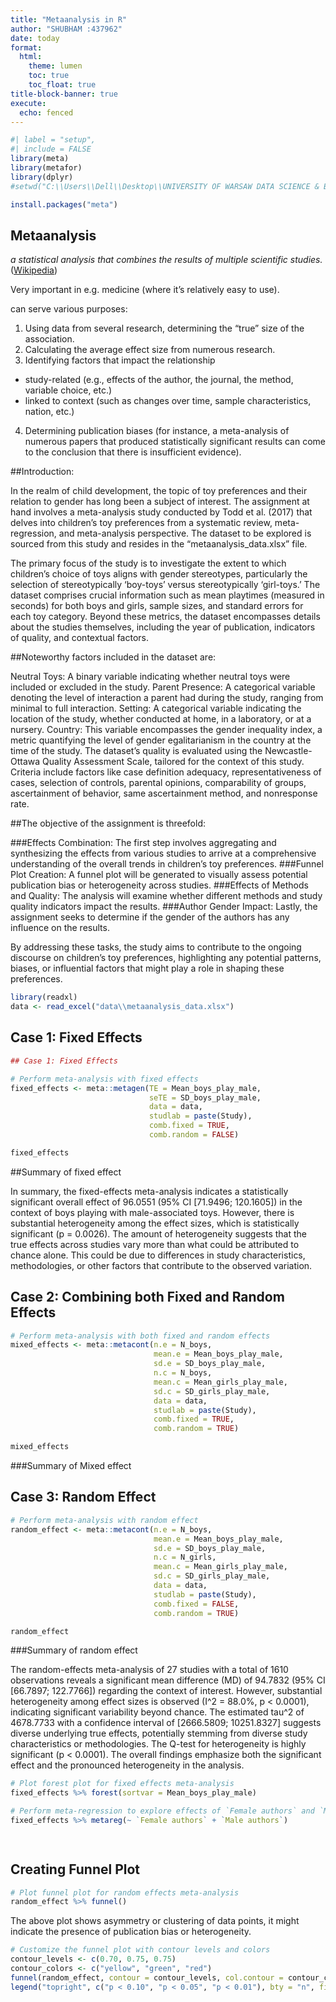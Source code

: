 ```yaml
---
title: "Metaanalysis in R"
author: "SHUBHAM :437962"
date: today
format:  
  html:
    theme: lumen
    toc: true
    toc_float: true
title-block-banner: true
execute:
  echo: fenced
---
```


```r
#| label = "setup",
#| include = FALSE
library(meta)
library(metafor)
library(dplyr)
#setwd("C:\\Users\\Dell\\Desktop\\UNIVERSITY OF WARSAW DATA SCIENCE & BUSINESS ANALYTICS\\RR\\RRcourse2023_SJ437962\\13. Metaanalysis")
```



```r
install.packages("meta")
```

## Metaanalysis

*a statistical analysis that combines the results of multiple scientific studies.* ([Wikipedia](https://en.wikipedia.org/wiki/Meta-analysis))

Very important in e.g. medicine (where it's relatively easy to use).

can serve various purposes:

1) Using data from several research, determining the "true" size of the association.
2) Calculating the average effect size from numerous research.
3) Identifying factors that impact the relationship
  - study-related (e.g., effects of the author, the journal, the method, variable choice, etc.)
  - linked to context (such as changes over time, sample characteristics, nation, etc.)
4) Determining publication biases (for instance, a meta-analysis of numerous papers that produced statistically significant results can come to the conclusion that there is insufficient evidence).




##Introduction:

In the realm of child development, the topic of toy preferences and their relation to gender has long been a subject of interest. The assignment at hand involves a meta-analysis study conducted by Todd et al. (2017) that delves into children's toy preferences from a systematic review, meta-regression, and meta-analysis perspective. The dataset to be explored is sourced from this study and resides in the "metaanalysis_data.xlsx" file.

The primary focus of the study is to investigate the extent to which children's choice of toys aligns with gender stereotypes, particularly the selection of stereotypically 'boy-toys' versus stereotypically 'girl-toys.' The dataset comprises crucial information such as mean playtimes (measured in seconds) for both boys and girls, sample sizes, and standard errors for each toy category. Beyond these metrics, the dataset encompasses details about the studies themselves, including the year of publication, indicators of quality, and contextual factors.

##Noteworthy factors included in the dataset are:

Neutral Toys: A binary variable indicating whether neutral toys were included or excluded in the study.
Parent Presence: A categorical variable denoting the level of interaction a parent had during the study, ranging from minimal to full interaction.
Setting: A categorical variable indicating the location of the study, whether conducted at home, in a laboratory, or at a nursery.
Country: This variable encompasses the gender inequality index, a metric quantifying the level of gender egalitarianism in the country at the time of the study.
The dataset's quality is evaluated using the Newcastle-Ottawa Quality Assessment Scale, tailored for the context of this study. Criteria include factors like case definition adequacy, representativeness of cases, selection of controls, parental opinions, comparability of groups, ascertainment of behavior, same ascertainment method, and nonresponse rate.

##The objective of the assignment is threefold:

###Effects Combination: 
The first step involves aggregating and synthesizing the effects from various studies to arrive at a comprehensive understanding of the overall trends in children's toy preferences.
###Funnel Plot Creation:
A funnel plot will be generated to visually assess potential publication bias or heterogeneity across studies.
###Effects of Methods and Quality: 
The analysis will examine whether different methods and study quality indicators impact the results.
###Author Gender Impact:
Lastly, the assignment seeks to determine if the gender of the authors has any influence on the results.

By addressing these tasks, the study aims to contribute to the ongoing discourse on children's toy preferences, highlighting any potential patterns, biases, or influential factors that might play a role in shaping these preferences.






```r
library(readxl)
data <- read_excel("data\\metaanalysis_data.xlsx")

```
## Case 1: Fixed Effects

```r

## Case 1: Fixed Effects

# Perform meta-analysis with fixed effects
fixed_effects <- meta::metagen(TE = Mean_boys_play_male,
                               seTE = SD_boys_play_male,
                               data = data,
                               studlab = paste(Study),
                               comb.fixed = TRUE,
                               comb.random = FALSE)

fixed_effects

```
##Summary of fixed effect

In summary, the fixed-effects meta-analysis indicates a statistically significant overall effect of 96.0551 (95% CI [71.9496; 120.1605]) in the context of boys playing with male-associated toys. However, there is substantial heterogeneity among the effect sizes, which is statistically significant (p = 0.0026). The amount of heterogeneity suggests that the true effects across studies vary more than what could be attributed to chance alone. This could be due to differences in study characteristics, methodologies, or other factors that contribute to the observed variation.


## Case 2: Combining both Fixed and Random Effects

```r
# Perform meta-analysis with both fixed and random effects
mixed_effects <- meta::metacont(n.e = N_boys,
                                mean.e = Mean_boys_play_male,
                                sd.e = SD_boys_play_male,
                                n.c = N_boys,
                                mean.c = Mean_girls_play_male,
                                sd.c = SD_girls_play_male,
                                data = data,
                                studlab = paste(Study),
                                comb.fixed = TRUE,
                                comb.random = TRUE)

mixed_effects


```
###Summary of Mixed effect


## Case 3: Random Effect

```r
# Perform meta-analysis with random effect
random_effect <- meta::metacont(n.e = N_boys,
                                mean.e = Mean_boys_play_male,
                                sd.e = SD_boys_play_male,
                                n.c = N_girls,
                                mean.c = Mean_girls_play_male,
                                sd.c = SD_girls_play_male,
                                data = data,
                                studlab = paste(Study),
                                comb.fixed = FALSE,
                                comb.random = TRUE)

random_effect

```

###Summary of random effect

The random-effects meta-analysis of 27 studies with a total of 1610 observations reveals a significant mean difference (MD) of 94.7832 (95% CI [66.7897; 122.7766]) regarding the context of interest. However, substantial heterogeneity among effect sizes is observed (I^2 = 88.0%, p < 0.0001), indicating significant variability beyond chance. The estimated tau^2 of 4678.7733 with a confidence interval of [2666.5809; 10251.8327] suggests diverse underlying true effects, potentially stemming from diverse study characteristics or methodologies. The Q-test for heterogeneity is highly significant (p < 0.0001). The overall findings emphasize both the significant effect and the pronounced heterogeneity in the analysis.

```r
# Plot forest plot for fixed effects meta-analysis
fixed_effects %>% forest(sortvar = Mean_boys_play_male)

```



```r
# Perform meta-regression to explore effects of `Female authors` and `Male authors`
fixed_effects %>% metareg(~ `Female authors` + `Male authors`)

  
```  


## Creating Funnel Plot


```r
# Plot funnel plot for random effects meta-analysis
random_effect %>% funnel()

```

The above plot shows asymmetry or clustering of data points, it might indicate the presence of publication bias or heterogeneity.


```r
# Customize the funnel plot with contour levels and colors
contour_levels <- c(0.70, 0.75, 0.75)
contour_colors <- c("yellow", "green", "red")
funnel(random_effect, contour = contour_levels, col.contour = contour_colors)
legend("topright", c("p < 0.10", "p < 0.05", "p < 0.01"), bty = "n", fill = contour_colors)

```

